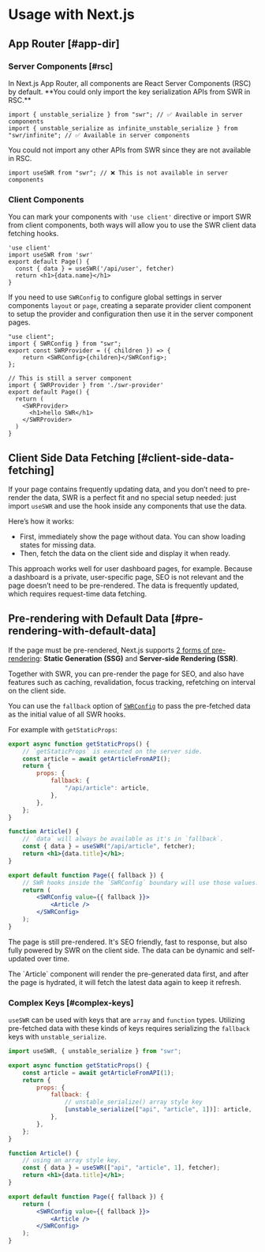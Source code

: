 
# Usage with Next.js

## App Router [#app-dir]

### Server Components [#rsc]

<Callout type="default" emoji="✅">
    In Next.js App Router, all components are React Server Components (RSC) by default. **You could only import the key serialization APIs from SWR in RSC.**
</Callout>

```tsx filename="app/page.tsx" copy
import { unstable_serialize } from "swr"; // ✅ Available in server components
import { unstable_serialize as infinite_unstable_serialize } from "swr/infinite"; // ✅ Available in server components
```

<Callout type="error">You could not import any other APIs from SWR since they are not available in RSC.</Callout>

```tsx filename="app/page.tsx" highlight={1}
import useSWR from "swr"; // ❌ This is not available in server components
```

### Client Components

You can mark your components with `'use client'` directive or import SWR from client components, both ways will allow you to use the SWR client data fetching hooks.

```tsx filename="app/page.tsx" highlight={1} copy
'use client'
import useSWR from 'swr'
export default Page() {
  const { data } = useSWR('/api/user', fetcher)
  return <h1>{data.name}</h1>
}
```

If you need to use `SWRConfig` to configure global settings in server components `layout` or `page`, creating a separate provider client component to setup the provider and configuration then use it in the server component pages.

```tsx filename="app/swr-provider.tsx" copy
"use client";
import { SWRConfig } from "swr";
export const SWRProvider = ({ children }) => {
    return <SWRConfig>{children}</SWRConfig>;
};
```

```tsx filename="app/page.tsx" copy
// This is still a server component
import { SWRProvider } from './swr-provider'
export default Page() {
  return (
    <SWRProvider>
      <h1>hello SWR</h1>
    </SWRProvider>
  )
}
```

## Client Side Data Fetching [#client-side-data-fetching]

If your page contains frequently updating data, and you don’t need to pre-render the data, SWR is a perfect fit and no special setup needed: just import `useSWR` and use the hook inside any components that use the data.

Here’s how it works:

-   First, immediately show the page without data. You can show loading states for missing data.
-   Then, fetch the data on the client side and display it when ready.

This approach works well for user dashboard pages, for example. Because a dashboard is a private, user-specific page, SEO is not relevant and the page doesn’t need to be pre-rendered. The data is frequently updated, which requires request-time data fetching.

## Pre-rendering with Default Data [#pre-rendering-with-default-data]

If the page must be pre-rendered, Next.js supports [2 forms of pre-rendering](https://nextjs.org/docs/basic-features/data-fetching):
**Static Generation (SSG)** and **Server-side Rendering (SSR)**.

Together with SWR, you can pre-render the page for SEO, and also have features such as caching, revalidation, focus tracking, refetching on interval on the client side.

You can use the `fallback` option of [`SWRConfig`](/docs/global-configuration) to pass the pre-fetched data as the initial value of all SWR hooks.

For example with `getStaticProps`:

```jsx
export async function getStaticProps() {
    // `getStaticProps` is executed on the server side.
    const article = await getArticleFromAPI();
    return {
        props: {
            fallback: {
                "/api/article": article,
            },
        },
    };
}

function Article() {
    // `data` will always be available as it's in `fallback`.
    const { data } = useSWR("/api/article", fetcher);
    return <h1>{data.title}</h1>;
}

export default function Page({ fallback }) {
    // SWR hooks inside the `SWRConfig` boundary will use those values.
    return (
        <SWRConfig value={{ fallback }}>
            <Article />
        </SWRConfig>
    );
}
```

The page is still pre-rendered. It's SEO friendly, fast to response, but also fully powered by SWR on the client side. The data can be dynamic and self-updated over time.

<Callout emoji="💡">
    The `Article` component will render the pre-generated data first, and after the page is hydrated, it will fetch the latest data again to keep it refresh.
</Callout>

### Complex Keys [#complex-keys]

`useSWR` can be used with keys that are `array` and `function` types. Utilizing pre-fetched data with these kinds of keys requires serializing the `fallback` keys with `unstable_serialize`.

```jsx
import useSWR, { unstable_serialize } from "swr";

export async function getStaticProps() {
    const article = await getArticleFromAPI(1);
    return {
        props: {
            fallback: {
                // unstable_serialize() array style key
                [unstable_serialize(["api", "article", 1])]: article,
            },
        },
    };
}

function Article() {
    // using an array style key.
    const { data } = useSWR(["api", "article", 1], fetcher);
    return <h1>{data.title}</h1>;
}

export default function Page({ fallback }) {
    return (
        <SWRConfig value={{ fallback }}>
            <Article />
        </SWRConfig>
    );
}
```
